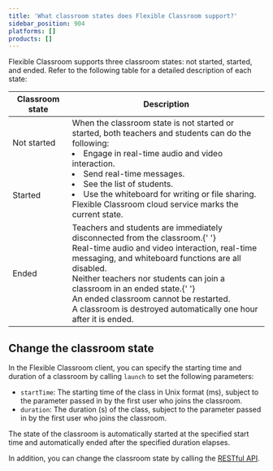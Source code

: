 ```yaml
---
title: 'What classroom states does Flexible Classroom support?'
sidebar_position: 904
platforms: []
products: []
---
```



Flexible Classroom supports three classroom states: not started, started, and ended. Refer to the following table for a detailed description of each state:

<table>
  <thead>
    <tr>
      <th>Classroom state</th>
      <th>Description</th>
    </tr>
  </thead>
  <tbody>
    <tr>
      <td>Not started</td>
      <td rowspan="2">
        When the classroom state is not started or started, both teachers and
        students can do the following:
        <li>Engage in real-time audio and video interaction.</li>
        <li>Send real-time messages.</li>
        <li>See the list of students.</li>
        <li>Use the whiteboard for writing or file sharing.</li>Flexible Classroom
        cloud service marks the current state.
      </td>
    </tr>
    <tr>
      <td>Started</td>
    </tr>
    <tr>
      <td>Ended</td>
      <td>
        Teachers and students are immediately disconnected from the classroom.{' '}
        <br />
        Real-time audio and video interaction, real-time messaging, and whiteboard
        functions are all disabled. <br />
        Neither teachers nor students can join a classroom in an ended state.{' '}
        <br />
        An ended classroom cannot be restarted. <br />A classroom is destroyed automatically
        one hour after it is ended.
      </td>
    </tr>
  </tbody>
</table>

## Change the classroom state

In the Flexible Classroom client, you can specify the starting time and duration of a classroom by calling `launch` to set the following parameters:

- `startTime`: The starting time of the class in Unix format (ms), subject to the parameter passed in by the first user who joins the classroom.
- `duration`: The duration (s) of the class, subject to the parameter passed in by the first user who joins the classroom.

The state of the classroom is automatically started at the specified start time and automatically ended after the specified duration elapses.

In addition, you can change the classroom state by calling the [RESTful API](../../flexible-classroom/reference/classroom-api/).
